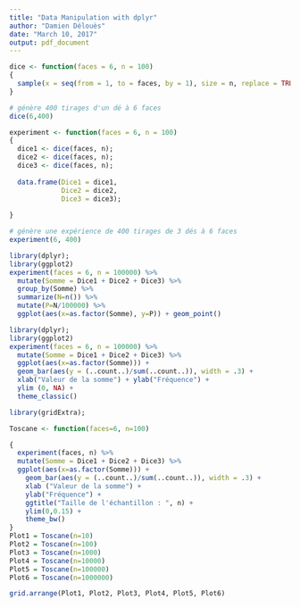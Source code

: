 ```yaml
---
title: "Data Manipulation with dplyr"
author: "Damien Délouès"
date: "March 10, 2017"
output: pdf_document
---
```



```r
dice <- function(faces = 6, n = 100)
{
  sample(x = seq(from = 1, to = faces, by = 1), size = n, replace = TRUE);
}

# génère 400 tirages d'un dé à 6 faces
dice(6,400)
```



```r
experiment <- function(faces = 6, n = 100)
{
  dice1 <- dice(faces, n);
  dice2 <- dice(faces, n);
  dice3 <- dice(faces, n);
  
  data.frame(Dice1 = dice1,
             Dice2 = dice2,
             Dice3 = dice3);
  
}

# génère une expérience de 400 tirages de 3 dés à 6 faces
experiment(6, 400)
```


```r
library(dplyr);
library(ggplot2)
experiment(faces = 6, n = 100000) %>%
  mutate(Somme = Dice1 + Dice2 + Dice3) %>%
  group_by(Somme) %>%
  summarize(N=n()) %>%
  mutate(P=N/100000) %>%
  ggplot(aes(x=as.factor(Somme), y=P)) + geom_point()
```


```r
library(dplyr);
library(ggplot2)
experiment(faces = 6, n = 100000) %>%
  mutate(Somme = Dice1 + Dice2 + Dice3) %>%
  ggplot(aes(x=as.factor(Somme))) +
  geom_bar(aes(y = (..count..)/sum(..count..)), width = .3) +
  xlab("Valeur de la somme") + ylab("Fréquence") +
  ylim (0, NA) +
  theme_classic()
```  
  
```r
library(gridExtra);

Toscane <- function(faces=6, n=100)

{
  experiment(faces, n) %>%
  mutate(Somme = Dice1 + Dice2 + Dice3) %>%
  ggplot(aes(x=as.factor(Somme))) +
    geom_bar(aes(y = (..count..)/sum(..count..)), width = .3) +
    xlab ("Valeur de la somme") +
    ylab("Fréquence") +
    ggtitle("Taille de l'échantillon : ", n) +
    ylim(0,0.15) +
    theme_bw()
}
Plot1 = Toscane(n=10)
Plot2 = Toscane(n=100)
Plot3 = Toscane(n=1000)
Plot4 = Toscane(n=10000)
Plot5 = Toscane(n=100000)
Plot6 = Toscane(n=1000000)

grid.arrange(Plot1, Plot2, Plot3, Plot4, Plot5, Plot6)


```
  
  
  
  